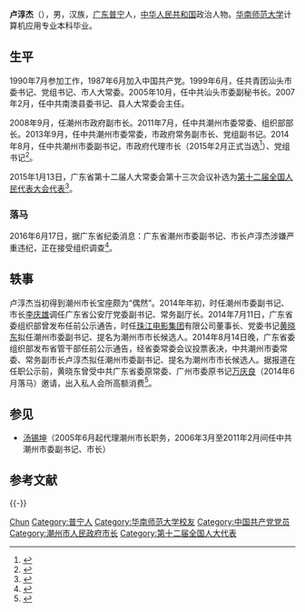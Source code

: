 '''卢淳杰'''（{{bd|1968年|2月|}}），男，汉族，[[广东|广东]][[普宁|普宁]]人，[[中华人民共和国|中华人民共和国]]政治人物。[[华南师范大学|华南师范大学]]计算机应用专业本科毕业。

== 生平 ==
1990年7月参加工作，1987年6月加入中国共产党。1999年6月，任共青团汕头市委书记、党组书记、市人大常委。2005年10月，任中共汕头市委副秘书长。2007年2月，任中共南澳县委书记、县人大常委会主任。

2008年9月，任潮州市政府副市长。2011年7月，任中共潮州市委常委、组织部部长。2013年9月，任中共潮州市委常委，市政府常务副市长、党组副书记。2014年8月，任中共潮州市委副书记，市政府代理市长（2015年2月正式当选<ref>{{cite news|title=李水华当选潮州市人大常委会主任 卢淳杰当选市长|url=http://district.ce.cn/newarea/sddy/201502/09/t20150209_4547366.shtml|accessdate=2016-07-03|newspaper=中国经济网|archive-date=2019-07-24|archive-url=https://web.archive.org/web/20190724232738/http://district.ce.cn/newarea/sddy/201502/09/t20150209_4547366.shtml|dead-url=no}}</ref>）、党组书记<ref>{{cite news|title=卢淳杰任潮州市委副书记、代市长 李庆雄不再担任|url=http://district.ce.cn/newarea/sddy/201408/30/t20140830_3454417.shtml|accessdate=2016-07-03|newspaper=中国经济网|archive-date=2019-07-29|archive-url=https://web.archive.org/web/20190729043948/http://district.ce.cn/newarea/sddy/201408/30/t20140830_3454417.shtml|dead-url=no}}</ref>。

2015年1月13日，广东省第十二届人大常委会第十三次会议补选为[[第十二届全国人民代表大会代表|第十二届全国人民代表大会代表]]<ref>{{cite news|title=第十二届全国人民代表大会常务委员会代表资格审查委员会关于个别代表的代表资格的报告（2015年2月27日第十二届全国人民代表大会常务委员会第十三次会议通过）|url=http://www.npc.gov.cn/wxzl/gongbao/2015-05/07/content_1939081.htm|accessdate=2016-07-03|newspaper=中国人大网|archive-date=2016-08-28|archive-url=https://web.archive.org/web/20160828192246/http://www.npc.gov.cn/wxzl/gongbao/2015-05/07/content_1939081.htm|dead-url=yes}}</ref>。

=== 落马 ===
2016年6月17日，据广东省纪委消息：广东省潮州市委副书记、市长卢淳杰涉嫌严重违纪，正在接受组织调查<ref>{{cite news|title=广东省潮州市长卢淳杰被调查|url=http://www.ce.cn/xwzx/gnsz/gdxw/201606/17/t20160617_12951271.shtml|accessdate=2016-07-03|newspaper=中国经济网|archive-url=https://web.archive.org/web/20160618141530/http://www.ce.cn/xwzx/gnsz/gdxw/201606/17/t20160617_12951271.shtml|archive-date=2016-06-18|dead-url=yes}}</ref>。

== 轶事 ==
卢淳杰当初得到潮州市长宝座颇为“偶然”。2014年年初，时任潮州市委副书记、市长[[李庆雄_(1960年)|李庆雄]]调任广东省公安厅党委副书记、常务副厅长。2014年7月11日，广东省委组织部曾发布任前公示通告，时任[[珠江电影集团|珠江电影集团]]有限公司董事长、党委书记[[黄晓东|黄晓东]]拟任潮州市委副书记、提名为潮州市市长候选人。2014年8月14日晚，广东省委组织部发布省管干部任前公示通告，经省委常委会议投票表决，中共潮州市委常委、常务副市长卢淳杰拟任潮州市委副书记、提名为潮州市市长候选人。据报道在任职公示前，黄晓东曾受中共广东省委原常委、广州市委原书记[[万庆良|万庆良]]（2014年6月落马）邀请，出入私人会所高额消费<ref>{{cite news|title=“偶然”得到的市长宝座还是丢掉了：广东潮州市长卢淳杰落马|url=http://www.thepaper.cn/newsDetail_forward_1485060|accessdate=2016-07-03|newspaper=澎湃新闻|archive-date=2019-07-30|archive-url=https://web.archive.org/web/20190730071245/http://www.thepaper.cn/newsDetail_forward_1485060|dead-url=no}}</ref>。

==参见==
*[[汤锡坤|汤锡坤]]（2005年6月起代理潮州市长职务，2006年3月至2011年2月间任中共潮州市委副书记、市长）

==参考文献==
{{reflist}}

{{-}}
{{start box}}
{{s-gov|prc}}
{{s-before|[[李庆雄_(1960年)|李庆雄]]}}
{{s-title|[[潮州市人民政府|潮州市人民政府]]市长|2014年8月－2016年6月}}
{{s-after|[[殷昭举|殷昭举]]}}
{{end box}}

{{中共十八大以来的反腐败工作}}

{{Authority control}}
{{DEFAULTSORT:Lu}}
[[Category:卢姓|Chun]]
[[Category:普宁人|Category:普宁人]]
[[Category:华南师范大学校友|Category:华南师范大学校友]]
[[Category:中国共产党党员|Category:中国共产党党员]]
[[Category:潮州市人民政府市长|Category:潮州市人民政府市长]]
[[Category:第十二届全国人大代表|Category:第十二届全国人大代表]]